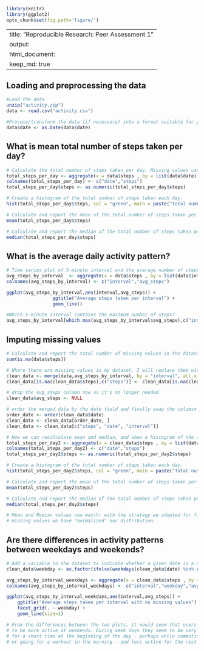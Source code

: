 ```r
library(knitr)
library(ggplot2)
opts_chunk$set(fig.path='figure/')  
```

---
title: "Reproducible Research: Peer Assessment 1"
output: 
  html_document:
    keep_md: true
---

## Loading and preprocessing the data

```r
#Load the data 
unzip("activity.zip")
data <- read.csv("activity.csv")

#Process/transform the data (if necessary) into a format suitable for your analysis
data$date <- as.Date(data$date)
```

## What is mean total number of steps taken per day?

```r

# Calculate the total number of steps taken per day. Missing values can be ignored.
total_steps_per_day <- aggregate(x = data$steps , by = list(data$date), FUN = sum ,na.rm=TRUE)
colnames(total_steps_per_day) <- c("date","steps")
total_steps_per_day$steps <- as.numeric(total_steps_per_day$steps)

# Create a histogram of the total number of steps taken each day.
hist(total_steps_per_day$steps, col = "green", main = paste("Total number of steps taken each day"), xlab = "Total number of steps")

# Calculate and report the mean of the total number of steps taken per day
mean(total_steps_per_day$steps)

# Calculate and report the median of the total number of steps taken per day
median(total_steps_per_day$steps)
```

## What is the average daily activity pattern? 
```r
# Time series plot of 5-minute interval and the average number of steps taken, averaged across all days
avg_steps_by_interval  <- aggregate(x = data$steps , by = list(data$interval), FUN = mean , na.rm=TRUE) 
colnames(avg_steps_by_interval) <- c("interval","avg_steps")

ggplot(avg_steps_by_interval,aes(interval,avg_steps)) +
                 ggtitle("Average steps taken per interval") +
                 geom_line()

#Which 5-minute interval contains the maximum number of steps?
avg_steps_by_interval[which.max(avg_steps_by_interval$avg_steps),c("interval")]
```
## Imputing missing values
```r
# Calculate and report the total number of missing values in the dataset
sum(is.na(data$steps))

# Where there are missing values in my dataset, I will replace them with the mean for that interval 
clean_data <- merge(data,avg_steps_by_interval, by = "interval", all.x = TRUE)
clean_data[is.na(clean_data$steps),c("steps")] <- clean_data[is.na(clean_data$steps),c("avg_steps")]

# drop the avg_steps column now as it's no longer needed 
clean_data$avg_steps <- NULL

# order the merged data by the date field and finally swap the columsn around to preserve the original look 
order_date <- order(clean_data$date)
clean_data <- clean_data[order_date, ]
clean_data <- clean_data[c("steps", "date", "interval")]

# Now we can recalculate mean and median, and show a histogram of the total number of steps taken each day from the new dataset 
total_steps_per_day2 <- aggregate(x = clean_data$steps , by = list(data$date), FUN = sum ,na.rm=TRUE)
colnames(total_steps_per_day2) <- c("date","steps")
total_steps_per_day2$steps <- as.numeric(total_steps_per_day2$steps)

# Create a histogram of the total number of steps taken each day.
hist(total_steps_per_day2$steps, col = "green", main = paste("Total number of steps per day after removing missing values"), xlab = "Total number of steps")

# Calculate and report the mean of the total number of steps taken per day
mean(total_steps_per_day2$steps)

# Calculate and report the median of the total number of steps taken per day
median(total_steps_per_day2$steps)

# Mean and Median values now match: with the strategy we adopted for filling in
# missing values we have "normalized" our distribution.

```
## Are there differences in activity patterns between weekdays and weekends? 
```r
# Add a variable to the dataset to indicate whether a given date is a weekday or weekend day.
clean_data$weekday <- as.factor(ifelse(weekdays(clean_data$date) %in% c("Saturday","Sunday"), "weekend", "weekday"))

avg_steps_by_interval_weekdays <- aggregate(x = clean_data$steps , by = list(clean_data$interval,clean_data$weekday), FUN = mean , na.rm=TRUE) 
colnames(avg_steps_by_interval_weekdays) <- c("interval","weekday","avg_steps")

ggplot(avg_steps_by_interval_weekdays,aes(interval,avg_steps)) + 
    ggtitle("Average steps taken per interval with no missing values") + 
    facet_grid(. ~ weekday) + 
    geom_line(size=1) 

# From the differences between the two plots, it would seem that users tend to
# to be more active at weekends. During week days they seem to be very active 
# for a short time at the beginning of the day - perhaps while commuting to work 
# or going for a workout in the morning - and less active for the rest of the day
```
